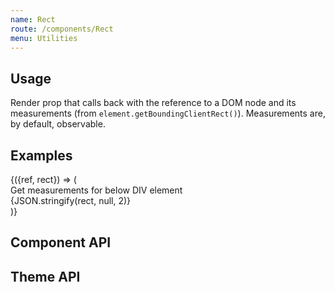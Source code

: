 ```yaml
---
name: Rect
route: /components/Rect
menu: Utilities
---
```



## Usage

Render prop that calls back with the reference to a DOM node and its measurements (from `element.getBoundingClientRect()`). Measurements are, by default, observable.

## Examples

<Playground data-test="examples">
  <Rect>
    {({ref, rect}) => (
      <div>
        <div>Get measurements for below DIV element</div>
          <div
            ref={ref}
            style={{display: 'inline-block', padding: 20, margin: 5, border: '1px solid black'}}
          >
            {JSON.stringify(rect, null, 2)}
        </div>
      </div>
    )}

  </Rect>
</Playground>

## Component API

<PropsTable of={Rect} />

## Theme API

<ThemeDefinitionTable of={Rect} />
